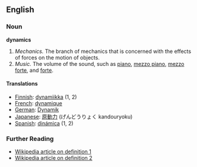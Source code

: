 ==English==

===Noun===
'''dynamics'''

#''Mechanics.'' The branch of mechanics that is concerned with the effects of forces on the motion of objects.
#''Music.'' The volume of the sound, such as [[piano]], [[mezzo piano]], [[mezzo forte]], and [[forte]].

====Translations====
*[[Finnish]]: [[dynamiikka]] (1, 2)
*[[French]]: [[dynamique]]
*[[German]]: [[Dynamik]]
*[[Japanese]]: [[原動力]] (げんどうりょく kandouryoku)
*[[Spanish]]: [[dinámica]] (1, 2)

===Further Reading===
*[http://en.wikipedia.org/wiki/Dynamics_(mechanics) Wikipedia article on definition 1]
*[http://en.wikipedia.org/wiki/Dynamics_(music) Wikipedia article on definition 2]